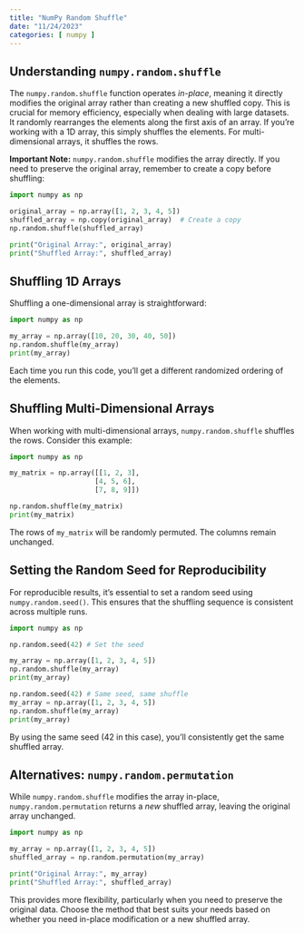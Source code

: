 ```yaml
---
title: "NumPy Random Shuffle"
date: "11/24/2023"
categories: [ numpy ]
---
```


## Understanding `numpy.random.shuffle`

The `numpy.random.shuffle` function operates *in-place*, meaning it directly modifies the original array rather than creating a new shuffled copy. This is crucial for memory efficiency, especially when dealing with large datasets.  It randomly rearranges the elements along the first axis of an array.  If you're working with a 1D array, this simply shuffles the elements. For multi-dimensional arrays, it shuffles the rows.

**Important Note:**  `numpy.random.shuffle` modifies the array directly. If you need to preserve the original array, remember to create a copy before shuffling:

```python
import numpy as np

original_array = np.array([1, 2, 3, 4, 5])
shuffled_array = np.copy(original_array)  # Create a copy
np.random.shuffle(shuffled_array)

print("Original Array:", original_array)
print("Shuffled Array:", shuffled_array)
```


## Shuffling 1D Arrays

Shuffling a one-dimensional array is straightforward:

```python
import numpy as np

my_array = np.array([10, 20, 30, 40, 50])
np.random.shuffle(my_array)
print(my_array)
```

Each time you run this code, you'll get a different randomized ordering of the elements.


## Shuffling Multi-Dimensional Arrays

When working with multi-dimensional arrays, `numpy.random.shuffle` shuffles the rows. Consider this example:

```python
import numpy as np

my_matrix = np.array([[1, 2, 3],
                     [4, 5, 6],
                     [7, 8, 9]])

np.random.shuffle(my_matrix)
print(my_matrix)
```

The rows of `my_matrix` will be randomly permuted.  The columns remain unchanged.


## Setting the Random Seed for Reproducibility

For reproducible results, it's essential to set a random seed using `numpy.random.seed()`. This ensures that the shuffling sequence is consistent across multiple runs.

```python
import numpy as np

np.random.seed(42) # Set the seed

my_array = np.array([1, 2, 3, 4, 5])
np.random.shuffle(my_array)
print(my_array)

np.random.seed(42) # Same seed, same shuffle
my_array = np.array([1, 2, 3, 4, 5])
np.random.shuffle(my_array)
print(my_array)
```

By using the same seed (42 in this case), you'll consistently get the same shuffled array.


##  Alternatives: `numpy.random.permutation`

While `numpy.random.shuffle` modifies the array in-place,  `numpy.random.permutation` returns a *new* shuffled array, leaving the original array unchanged.

```python
import numpy as np

my_array = np.array([1, 2, 3, 4, 5])
shuffled_array = np.random.permutation(my_array)

print("Original Array:", my_array)
print("Shuffled Array:", shuffled_array)
```

This provides more flexibility, particularly when you need to preserve the original data.  Choose the method that best suits your needs based on whether you need in-place modification or a new shuffled array.

